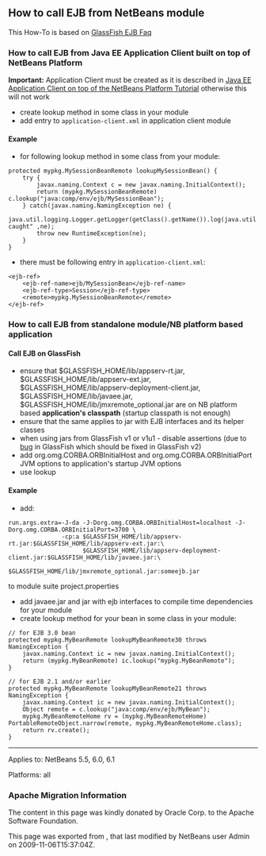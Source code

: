 <!--

    Licensed to the Apache Software Foundation (ASF) under one
    or more contributor license agreements.  See the NOTICE file
    distributed with this work for additional information
    regarding copyright ownership.  The ASF licenses this file
    to you under the Apache License, Version 2.0 (the
    "License"); you may not use this file except in compliance
    with the License.  You may obtain a copy of the License at

      http://www.apache.org/licenses/LICENSE-2.0

    Unless required by applicable law or agreed to in writing,
    software distributed under the License is distributed on an
    "AS IS" BASIS, WITHOUT WARRANTIES OR CONDITIONS OF ANY
    KIND, either express or implied.  See the License for the
    specific language governing permissions and limitations
    under the License.

-->

==How to call EJB from NetBeans module==

This How-To is based on [https://glassfish.dev.java.net/javaee5/ejb/EJB_FAQ.html GlassFish EJB Faq]

===How to call EJB from Java EE Application Client built on top of NetBeans Platform===

'''Important:''' Application Client must be created as it is described in [[DevFaqAppClientOnNbPlatformTut| Java EE Application Client on top of the NetBeans Platform Tutorial]] otherwise this will not work
* create lookup method in some class in your module
* add entry to <tt>application-client.xml</tt> in application client module

====Example====

* for following lookup method in some class from your module:
<pre>
protected mypkg.MySessionBeanRemote lookupMySessionBean() {
    try {
        javax.naming.Context c = new javax.naming.InitialContext();
        return (mypkg.MySessionBeanRemote) c.lookup("java:comp/env/ejb/MySessionBean");
    } catch(javax.naming.NamingException ne) {
        java.util.logging.Logger.getLogger(getClass().getName()).log(java.util.logging.Level.SEVERE,"exception caught" ,ne);
        throw new RuntimeException(ne);
    }
}
</pre>

* there must be following entry in <tt>application-client.xml</tt>:
<pre>
<ejb-ref>
    <ejb-ref-name>ejb/MySessionBean</ejb-ref-name>
    <ejb-ref-type>Session</ejb-ref-type>
    <remote>mypkg.MySessionBeanRemote</remote>
</ejb-ref>
</pre>


===How to call EJB from standalone module/NB platform based application===

====Call EJB on GlassFish====

* ensure that $GLASSFISH_HOME/lib/appserv-rt.jar, $GLASSFISH_HOME/lib/appserv-ext.jar, $GLASSFISH_HOME/lib/appserv-deployment-client.jar, $GLASSFISH_HOME/lib/javaee.jar, $GLASSFISH_HOME/lib/jmxremote_optional.jar are on NB platform based '''application's classpath''' (startup classpath is not enough)
* ensure that the same applies to jar with EJB interfaces and its helper classes
* when using jars from GlassFish v1 or v1u1 - disable assertions (due to [http://forums.java.net/jive/thread.jspa?forumID=56&threadID=16138&messageID=122831 bug] in GlassFish which should be fixed in GlassFish v2)
* add org.omg.CORBA.ORBInitialHost and org.omg.CORBA.ORBInitialPort JVM options to application's startup JVM options
* use lookup

====Example====

* add:
<pre>
run.args.extra=-J-da -J-Dorg.omg.CORBA.ORBInitialHost=localhost -J-Dorg.omg.CORBA.ORBInitialPort=3700 \
               -cp:a $GLASSFISH_HOME/lib/appserv-rt.jar:$GLASSFISH_HOME/lib/appserv-ext.jar:\
                     $GLASSFISH_HOME/lib/appserv-deployment-client.jar:$GLASSFISH_HOME/lib/javaee.jar:\
                     $GLASSFISH_HOME/lib/jmxremote_optional.jar:someejb.jar
</pre>
to module suite project.properties

* add javaee.jar and jar with ejb interfaces to compile time dependencies for your module
* create lookup method for your bean in some class in your module:
<pre>
// for EJB 3.0 bean
protected mypkg.MyBeanRemote lookupMyBeanRemote30 throws NamingException {
    javax.naming.Context ic = new javax.naming.InitialContext();
    return (mypkg.MyBeanRemote) ic.lookup("mypkg.MyBeanRemote");
}

// for EJB 2.1 and/or earlier
protected mypkg.MyBeanRemote lookupMyBeanRemote21 throws NamingException {
    javax.naming.Context ic = new javax.naming.InitialContext();
    Object remote = c.lookup("java:comp/env/ejb/MyBean");
    mypkg.MyBeanRemoteHome rv = (mypkg.MyBeanRemoteHome) PortableRemoteObject.narrow(remote, mypkg.MyBeanRemoteHome.class);
    return rv.create();
}
</pre>


----------
Applies to: NetBeans 5.5, 6.0, 6.1

Platforms: all

===Apache Migration Information===

The content in this page was kindly donated by Oracle Corp. to the
Apache Software Foundation.

This page was exported from , 
that last modified by NetBeans user Admin 
on 2009-11-06T15:37:04Z.


